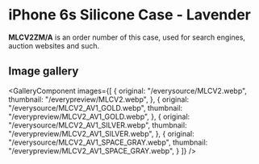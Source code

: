 
# iPhone 6s Silicone Case - Lavender

<Callout type='info' emoji='👉🏻'>**MLCV2ZM/A** is an order number of this case, used for search engines, auction websites and such.</Callout>

## Image gallery

<GalleryComponent
    images={[
      {
        original: "/everysource/MLCV2.webp",
        thumbnail: "/everypreview/MLCV2.webp",
      },
      {
        original: "/everysource/MLCV2_AV1_GOLD.webp",
        thumbnail: "/everypreview/MLCV2_AV1_GOLD.webp",
      },
      {
        original: "/everysource/MLCV2_AV1_SILVER.webp",
        thumbnail: "/everypreview/MLCV2_AV1_SILVER.webp",
      },
      {
        original: "/everysource/MLCV2_AV1_SPACE_GRAY.webp",
        thumbnail: "/everypreview/MLCV2_AV1_SPACE_GRAY.webp",
      }
    ]}
  />
